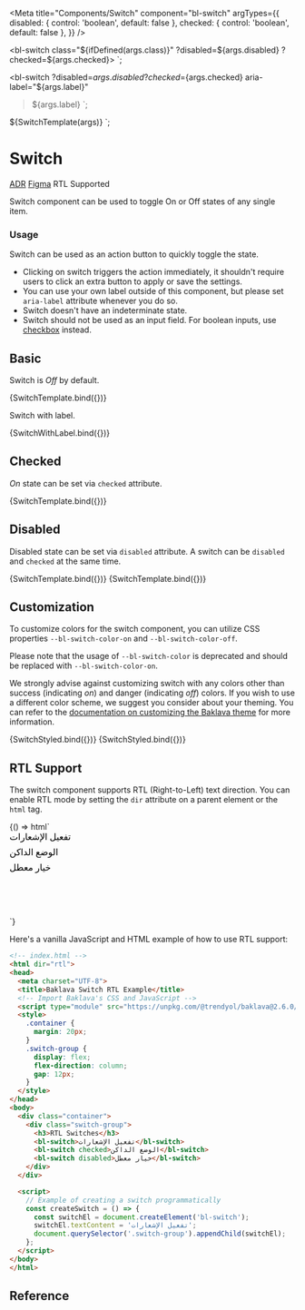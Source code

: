 
<Meta
  title="Components/Switch"
  component="bl-switch"
  argTypes={{
    disabled: {
      control: 'boolean',
      default: false
    },
    checked: {
      control: 'boolean',
      default: false
    },
  }}
/>

<bl-switch
  class="${ifDefined(args.class)}"
  ?disabled=${args.disabled}
  ?checked=${args.checked}>
</bl-switch>
`;

  <bl-switch
    ?disabled=${args.disabled}
    ?checked=${args.checked}
    aria-label="${args.label}"
  >${args.label}</bl-switch>
`;

<style>
  .${args.class} {
    ${Object.entries(args.styles)
      .map(([key, value]) => `${key}: ${value};`)
      .join('\n    ')}
  }
</style>
${SwitchTemplate(args)}
`;

# Switch

<bl-badge icon="document">[ADR](https://github.com/Trendyol/baklava/issues/266)</bl-badge>
<bl-badge icon="puzzle">[Figma](https://www.figma.com/file/RrcLH0mWpIUy4vwuTlDeKN/Baklava-Design-Guide?node-id=118%3A4070)</bl-badge>
<bl-badge icon="check_fill">RTL Supported</bl-badge>

Switch component can be used to toggle On or Off states of any single item.

### Usage

Switch can be used as an action button to quickly toggle the state.

* Clicking on switch triggers the action immediately, it shouldn't require users to click an extra button to apply or save the settings.
* You can use your own label outside of this component, but please set `aria-label` attribute whenever you do so.
* Switch doesn't have an indeterminate state.
* Switch should not be used as an input field. For boolean inputs, use [checkbox](/?path=/docs/components-checkbox--basic-usage) instead.

## Basic

Switch is _Off_ by default.

<Canvas>
  <Story name="Basic Usage">
    {SwitchTemplate.bind({})}
  </Story>
</Canvas>

Switch with label.

<Canvas>
  <Story name="Switch with label" args={{ label: "Label for Switch" }}>
    {SwitchWithLabel.bind({})}
  </Story>
</Canvas>

## Checked

_On_ state can be set via `checked` attribute.

<Canvas>
  <Story name="Checked" args={{ checked: true }}>
    {SwitchTemplate.bind({})}
  </Story>
</Canvas>

## Disabled

Disabled state can be set via `disabled` attribute. A switch can be `disabled` and `checked` at the same time.

<Canvas>
  <Story name="Disabled" args={{ disabled: true }}>
    {SwitchTemplate.bind({})}
  </Story>
  <Story name="Disabled and Checked" args={{ disabled: true, checked: true }}>
    {SwitchTemplate.bind({})}
  </Story>
</Canvas>

## Customization

To customize colors for the switch component, you can utilize CSS properties `--bl-switch-color-on` and `--bl-switch-color-off`.

Please note that the usage of `--bl-switch-color` is deprecated and should be replaced with `--bl-switch-color-on`.

We strongly advise against customizing switch with any colors other than success (indicating _on_) and danger (indicating _off_) colors. If you wish to use a different color scheme, we suggest you consider about your theming. You can refer to the [documentation on customizing the Baklava theme](/docs/documentation-customizing-baklava-theme--page#customizing-baklava-theme) for more information.

<Canvas>
  <Story
    name="Customizing Colors"
    args={{
      class: 'colored-switch-1',
      styles: {
        '--bl-switch-color-on': 'var(--bl-color-success)',
        '--bl-switch-color-off': 'var(--bl-color-danger)',
      },
    }}
  >
    {SwitchStyled.bind({})}
  </Story>
  <Story
    name="Customizing Colors Checked"
    args={{
      class: 'colored-switch-2',
      styles: {
        '--bl-switch-color-on': 'var(--bl-color-success)',
        '--bl-switch-color-off': 'var(--bl-color-danger)',
      },
      checked: true,
    }}
  >
    {SwitchStyled.bind({})}
  </Story>
</Canvas>

## RTL Support

The switch component supports RTL (Right-to-Left) text direction. You can enable RTL mode by setting the `dir` attribute on a parent element or the `html` tag.

<Canvas>
  <Story name="RTL Support">
    {() => html`
      <div>
        <iframe
          srcdoc="
            <html dir='rtl'>
              <head>
                <script type='module' src='https://cdn.jsdelivr.net/npm/@trendyol/baklava@latest/dist/baklava.js'></script>
                <link rel='stylesheet' href='https://cdn.jsdelivr.net/npm/@trendyol/baklava@latest/dist/themes/default.css'>
                <style>
                  body { margin: 0; display: flex; flex-direction: column; align-items: flex-end; }
                  bl-switch { display: block; margin-bottom: 8px; }
                </style>
              </head>
              <body>
                <bl-switch>تفعيل الإشعارات</bl-switch>
                <bl-switch checked>الوضع الداكن</bl-switch>
                <bl-switch disabled>خيار معطل</bl-switch>
              </body>
            </html>
          "
          style="border: none;"
        ></iframe>
      </div>
    `}
  </Story>
</Canvas>

Here's a vanilla JavaScript and HTML example of how to use RTL support:

```html
<!-- index.html -->
<html dir="rtl">
<head>
  <meta charset="UTF-8">
  <title>Baklava Switch RTL Example</title>
  <!-- Import Baklava's CSS and JavaScript -->
  <script type="module" src="https://unpkg.com/@trendyol/baklava@2.6.0/dist/baklava.js"></script>
  <style>
    .container {
      margin: 20px;
    }
    .switch-group {
      display: flex;
      flex-direction: column;
      gap: 12px;
    }
  </style>
</head>
<body>
  <div class="container">
    <div class="switch-group">
      <h3>RTL Switches</h3>
      <bl-switch>تفعيل الإشعارات</bl-switch>
      <bl-switch checked>الوضع الداكن</bl-switch>
      <bl-switch disabled>خيار معطل</bl-switch>
    </div>
  </div>

  <script>
    // Example of creating a switch programmatically
    const createSwitch = () => {
      const switchEl = document.createElement('bl-switch');
      switchEl.textContent = 'تفعيل الإشعارات';
      document.querySelector('.switch-group').appendChild(switchEl);
    };
  </script>
</body>
</html>
```

## Reference

<ArgsTable of="bl-switch" />
